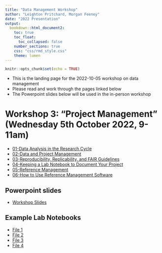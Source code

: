 ```yaml
---
title: "Data Management Workshop"
author: "Leighton Pritchard, Morgan Feeney"
date: "2022 Presentation"
output: 
  bookdown::html_document2:
    toc: true
    toc_float:
      toc_collapsed: false
    number_sections: true
    css: "css/rmd_style.css"
    theme: lumen
---
```



```r
knitr::opts_chunk$set(echo = TRUE)
```

<div id="summary">
- This is the landing page for the 2022-10-05 workshop on data management
- Please read and work through the pages linked below
- The Powerpoint slides below will be used in the in-person workshop
</div>

# Workshop 3: "Project Management" (Wednesday 5th October 2022, 9-11am)

- [01-Data Analysis in the Research Cycle](./03-01-data_analysis.html)
- [02-Data and Project Management](./03-02-project_management.html)
- [03-Reproducibility, Replicability, and FAIR Guidelines](./03-03-reproducibility.html)
- [04-Keeping a Lab Notebook to Document Your Project](./03-04-keeping_a_lab_notebook.html)
- [05-Reference Management](./03-05-reference_management.html)
- [06-How to Use Reference Management Software](./03-06-using_a_reference_manager.html)

## Powerpoint slides

- [Workshop Slides](../assets/powerpoints/Project_Management_workshop_MFandLP.pptx)

## Example Lab Notebooks

- [File 1](../assets/pdfs/lab_notebooks/example_lab_notebook_file_1.pdf)
- [File 2](../assets/pdfs/lab_notebooks/example_lab_notebook_file_2.pdf)
- [File 3](../assets/pdfs/lab_notebooks/example_lab_notebook_file_3.pdf)
- [File 4](../assets/pdfs/lab_notebooks/example_lab_notebook_file_4.pdf)
